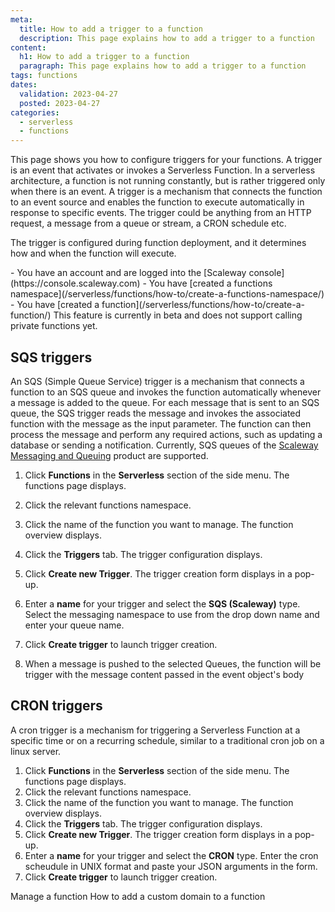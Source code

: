 ```yaml
---
meta:
  title: How to add a trigger to a function
  description: This page explains how to add a trigger to a function
content:
  h1: How to add a trigger to a function
  paragraph: This page explains how to add a trigger to a function
tags: functions
dates:
  validation: 2023-04-27
  posted: 2023-04-27
categories:
  - serverless
  - functions
---
```


This page shows you how to configure triggers for your functions. A trigger is an event that activates or invokes a Serverless Function.
In a serverless architecture, a function is not running constantly, but is rather triggered only when there is an event.
A trigger is a mechanism that connects the function to an event source and enables the function to execute automatically in response to specific events.
The trigger could be anything from an HTTP request, a message from a queue or stream, a CRON schedule etc.

The trigger is configured during function deployment, and it determines how and when the function will execute.

<Message type="requirement">
  - You have an account and are logged into the [Scaleway console](https://console.scaleway.com)
  - You have [created a functions namespace](/serverless/functions/how-to/create-a-functions-namespace/)
  - You have [created a function](/serverless/functions/how-to/create-a-function/)
</Message>

<Message type="important">
  This feature is currently in beta and does not support calling private functions yet.
</Message>

## SQS triggers

An SQS (Simple Queue Service) trigger is a mechanism that connects a function to an SQS queue and invokes the function automatically whenever a message is added to the queue.
For each message that is sent to an SQS queue, the SQS trigger reads the message and invokes the associated function with the message as the input parameter.
The function can then process the message and perform any required actions, such as updating a database or sending a notification.
Currently, SQS queues of the [Scaleway Messaging and Queuing](https://www.scaleway.com/en/docs/serverless/messaging/quickstart/) product are supported.

1. Click **Functions** in the **Serverless** section of the side menu. The functions page displays.
2. Click the relevant functions namespace.
3. Click the name of the function you want to manage. The function overview displays.
4. Click the **Triggers** tab. The trigger configuration displays.
5. Click **Create new Trigger**. The trigger creation form displays in a pop-up.
6. Enter a **name** for your trigger and select the **SQS (Scaleway)** type. Select the messaging namespace to use from the drop down name and enter your queue name.
7. Click **Create trigger** to launch trigger creation.

8. When a message is pushed to the selected Queues, the function will be trigger with the message content passed in the event object's body

## CRON triggers

A cron trigger is a mechanism for triggering a Serverless Function at a specific time or on a recurring schedule, similar to a traditional cron job on a linux server.

1. Click **Functions** in the **Serverless** section of the side menu. The functions page displays.
2. Click the relevant functions namespace.
3. Click the name of the function you want to manage. The function overview displays.
4. Click the **Triggers** tab. The trigger configuration displays.
5. Click **Create new Trigger**. The trigger creation form displays in a pop-up.
6. Enter a **name** for your trigger and select the **CRON** type. Enter the cron scheudule in UNIX format and paste your JSON arguments in the form.
7. Click **Create trigger** to launch trigger creation.

<Navigation>
  <PreviousButton to="/serverless/functions/how-to/manage-a-function/">Manage a function</PreviousButton>
  <NextButton to="/serverless/functions/how-to/add-a-custom-domain-name-to-a-function/">How to add a custom domain to a function</NextButton>
</Navigation>